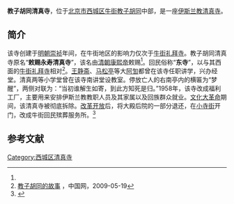 '''教子胡同清真寺'''，位于[[北京市|北京市]][[西城区|西城区]][[牛街|牛街]][[教子胡同|教子胡同]]中部，是一座[[伊斯兰教|伊斯兰教]][[清真寺|清真寺]]。

== 简介 ==
该寺创建于[[明朝|明朝]][[崇祯|崇祯]]年间，在牛街地区的影响力仅次于[[牛街礼拜寺|牛街礼拜寺]]。教子胡同清真寺原名“'''敕赐永寿清真寺'''”，该名由[[清朝|清朝]][[康熙帝|康熙帝]]敕赐<ref name=nxxww/>。回民俗称“'''东寺'''”，以与其西面的[[牛街礼拜寺|牛街礼拜寺]]相对<ref>[http://www.china.com.cn/culture/zhuanti/2009-05/19/content_17800137.htm 教子胡同的故事] {{Wayback|url=http://www.china.com.cn/culture/zhuanti/2009-05/19/content_17800137.htm |date=20160305021957 }}，中国网，2009-05-19</ref>。[[王静斋|王静斋]]、[[马松亭|马松亭]]等大[[阿訇|阿訇]]都曾在该寺任职讲学，兴办经堂。清真两等小学堂曾在该寺南讲堂设教室。停放亡人的右南亭内的横匾为“梦醒”，两侧对联为：“当初谁解生如寄，到此方知死是归。”1958年，该寺改成福利工厂，主要用来安排伊斯兰教教职人员及其家属以及回族群众就业。[[文化大革命|文化大革命]]期间，该清真寺被彻底拆除。[[改革开放|改革开放]]后，将大殿后院的一部分退还，在[[小寺街|小寺街]]开门，改成牛街回民殡葬服务所。<ref name=nxxww>{{Cite web |url=http://www.nxnews.net/zghzw/1/2008-2-23/30001%40807.htm |title=大都市回族社区的历史变迁一北京牛街今昔谈，宁夏新闻网，2008-02-23 |access-date=2015-04-07 |archive-date=2012-04-19 |archive-url=https://web.archive.org/web/20120419140103/http://www.nxnews.net/zghzw/1/2008-2-23/30001%40807.htm |dead-url=no }}</ref>

== 参考文献 ==
{{Reflist|30em}}

[[Category:西城区清真寺|Category:西城区清真寺]]
